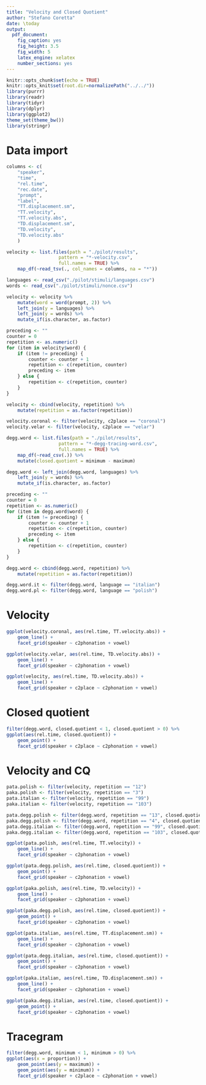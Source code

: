 ```yaml
---
title: "Velocity and Closed Quotient"
author: "Stefano Coretta"
date: \today
output: 
  pdf_document: 
    fig_caption: yes
    fig_height: 3.5
    fig_width: 5
    latex_engine: xelatex
    number_sections: yes
---
```


```r
knitr::opts_chunk$set(echo = TRUE)
knitr::opts_knit$set(root.dir=normalizePath("../../"))
library(purrr)
library(readr)
library(tidyr)
library(dplyr)
library(ggplot2)
theme_set(theme_bw())
library(stringr)
```

# Data import

```r
columns <- c(
    "speaker",
    "time",
    "rel.time",
    "rec.date",
    "prompt",
    "label",
    "TT.displacement.sm",
    "TT.velocity",
    "TT.velocity.abs",
    "TD.displacement.sm",
    "TD.velocity",
    "TD.velocity.abs"
    )

velocity <- list.files(path = "./pilot/results",
                   pattern = "*-velocity.csv",
                   full.names = TRUE) %>%
    map_df(~read_tsv(., col_names = columns, na = "*"))

languages <- read_csv("./pilot/stimuli/languages.csv")
words <- read_csv("./pilot/stimuli/nonce.csv")

velocity <- velocity %>%
    mutate(word = word(prompt, 2)) %>%
    left_join(y = languages) %>%
    left_join(y = words) %>%
    mutate_if(is.character, as.factor)

preceding <- ""
counter = 0
repetition <- as.numeric()
for (item in velocity$word) {
    if (item != preceding) {
        counter <- counter + 1
        repetition <- c(repetition, counter)
        preceding <- item
    } else {
        repetition <- c(repetition, counter)
    }
}

velocity <- cbind(velocity, repetition) %>%
    mutate(repetition = as.factor(repetition))

velocity.coronal <- filter(velocity, c2place == "coronal")
velocity.velar <- filter(velocity, c2place == "velar")

degg.word <- list.files(path = "./pilot/results",
                   pattern = "*-degg-tracing-word.csv",
                   full.names = TRUE) %>%
    map_df(~read_csv(.)) %>%
    mutate(closed.quotient = minimum - maximum)

degg.word <- left_join(degg.word, languages) %>%
    left_join(y = words) %>%
    mutate_if(is.character, as.factor)

preceding <- ""
counter = 0
repetition <- as.numeric()
for (item in degg.word$word) {
    if (item != preceding) {
        counter <- counter + 1
        repetition <- c(repetition, counter)
        preceding <- item
    } else {
        repetition <- c(repetition, counter)
    }
}

degg.word <- cbind(degg.word, repetition) %>%
    mutate(repetition = as.factor(repetition))

degg.word.it <- filter(degg.word, language == "italian")
degg.word.pl <- filter(degg.word, language == "polish")
```

# Velocity

```r
ggplot(velocity.coronal, aes(rel.time, TT.velocity.abs)) +
    geom_line() +
    facet_grid(speaker ~ c2phonation + vowel)
```

```r
ggplot(velocity.velar, aes(rel.time, TD.velocity.abs)) +
    geom_line() +
    facet_grid(speaker ~ c2phonation + vowel)
```

```r
ggplot(velocity, aes(rel.time, TD.velocity.abs)) +
    geom_line() +
    facet_grid(speaker + c2place ~ c2phonation + vowel)
```

# Closed quotient

```r
filter(degg.word, closed.quotient < 1, closed.quotient > 0) %>%
ggplot(aes(rel.time, closed.quotient)) +
    geom_point() +
    facet_grid(speaker + c2place ~ c2phonation + vowel)
```

# Velocity and CQ

```r
pata.polish <- filter(velocity, repetition == "12")
paka.polish <- filter(velocity, repetition == "3")
pata.italian <- filter(velocity, repetition == "99")
paka.italian <- filter(velocity, repetition == "103")

pata.degg.polish <- filter(degg.word, repetition == "13", closed.quotient < 1, closed.quotient > 0)
paka.degg.polish <- filter(degg.word, repetition == "4", closed.quotient < 1, closed.quotient > 0)
pata.degg.italian <- filter(degg.word, repetition == "99", closed.quotient < 1, closed.quotient > 0)
paka.degg.italian <- filter(degg.word, repetition == "103", closed.quotient < 1, closed.quotient > 0)
```

```r
ggplot(pata.polish, aes(rel.time, TT.velocity)) +
    geom_line() +
    facet_grid(speaker ~ c2phonation + vowel)
```

```r
ggplot(pata.degg.polish, aes(rel.time, closed.quotient)) +
    geom_point() +
    facet_grid(speaker ~ c2phonation + vowel)
```

```r
ggplot(paka.polish, aes(rel.time, TD.velocity)) +
    geom_line() +
    facet_grid(speaker ~ c2phonation + vowel)
```

```r
ggplot(paka.degg.polish, aes(rel.time, closed.quotient)) +
    geom_point() +
    facet_grid(speaker ~ c2phonation + vowel)
```

```r
ggplot(pata.italian, aes(rel.time, TT.displacement.sm)) +
    geom_line() +
    facet_grid(speaker ~ c2phonation + vowel)
```

```r
ggplot(pata.degg.italian, aes(rel.time, closed.quotient)) +
    geom_point() +
    facet_grid(speaker ~ c2phonation + vowel)
```

```r
ggplot(paka.italian, aes(rel.time, TD.displacement.sm)) +
    geom_line() +
    facet_grid(speaker ~ c2phonation + vowel)
```

```r
ggplot(paka.degg.italian, aes(rel.time, closed.quotient)) +
    geom_point() +
    facet_grid(speaker ~ c2phonation + vowel)
```

# Tracegram

```r
filter(degg.word, minimum < 1, minimum > 0) %>%
ggplot(aes(x = proportion)) +
    geom_point(aes(y = maximum)) +
    geom_point(aes(y = minimum)) +
    facet_grid(speaker + c2place ~ c2phonation + vowel)
```

